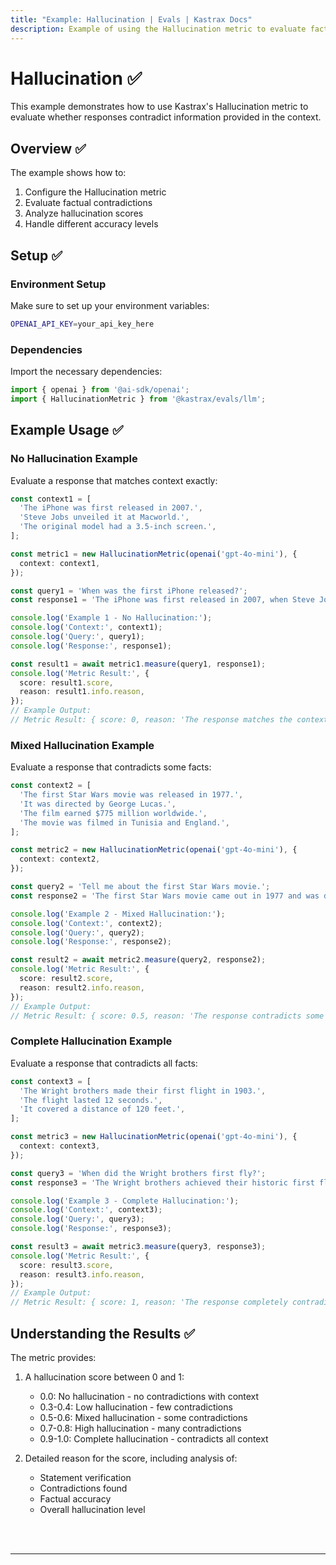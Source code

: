 ```yaml
---
title: "Example: Hallucination | Evals | Kastrax Docs"
description: Example of using the Hallucination metric to evaluate factual contradictions in responses.
---
```



# Hallucination ✅

This example demonstrates how to use Kastrax's Hallucination metric to evaluate whether responses contradict information provided in the context.

## Overview ✅

The example shows how to:

1. Configure the Hallucination metric
2. Evaluate factual contradictions
3. Analyze hallucination scores
4. Handle different accuracy levels

## Setup ✅

### Environment Setup

Make sure to set up your environment variables:

```bash filename=".env"
OPENAI_API_KEY=your_api_key_here
```

### Dependencies

Import the necessary dependencies:

```typescript copy showLineNumbers filename="src/index.ts"
import { openai } from '@ai-sdk/openai';
import { HallucinationMetric } from '@kastrax/evals/llm';
```

## Example Usage ✅

### No Hallucination Example

Evaluate a response that matches context exactly:

```typescript copy showLineNumbers{5} filename="src/index.ts"
const context1 = [
  'The iPhone was first released in 2007.',
  'Steve Jobs unveiled it at Macworld.',
  'The original model had a 3.5-inch screen.',
];

const metric1 = new HallucinationMetric(openai('gpt-4o-mini'), {
  context: context1,
});

const query1 = 'When was the first iPhone released?';
const response1 = 'The iPhone was first released in 2007, when Steve Jobs unveiled it at Macworld. The original iPhone featured a 3.5-inch screen.';

console.log('Example 1 - No Hallucination:');
console.log('Context:', context1);
console.log('Query:', query1);
console.log('Response:', response1);

const result1 = await metric1.measure(query1, response1);
console.log('Metric Result:', {
  score: result1.score,
  reason: result1.info.reason,
});
// Example Output:
// Metric Result: { score: 0, reason: 'The response matches the context exactly.' }
```

### Mixed Hallucination Example

Evaluate a response that contradicts some facts:

```typescript copy showLineNumbers{31} filename="src/index.ts"
const context2 = [
  'The first Star Wars movie was released in 1977.',
  'It was directed by George Lucas.',
  'The film earned $775 million worldwide.',
  'The movie was filmed in Tunisia and England.',
];

const metric2 = new HallucinationMetric(openai('gpt-4o-mini'), {
  context: context2,
});

const query2 = 'Tell me about the first Star Wars movie.';
const response2 = 'The first Star Wars movie came out in 1977 and was directed by George Lucas. It made over $1 billion at the box office and was filmed entirely in California.';

console.log('Example 2 - Mixed Hallucination:');
console.log('Context:', context2);
console.log('Query:', query2);
console.log('Response:', response2);

const result2 = await metric2.measure(query2, response2);
console.log('Metric Result:', {
  score: result2.score,
  reason: result2.info.reason,
});
// Example Output:
// Metric Result: { score: 0.5, reason: 'The response contradicts some facts in the context.' }
```

### Complete Hallucination Example

Evaluate a response that contradicts all facts:

```typescript copy showLineNumbers{58} filename="src/index.ts"
const context3 = [
  'The Wright brothers made their first flight in 1903.',
  'The flight lasted 12 seconds.',
  'It covered a distance of 120 feet.',
];

const metric3 = new HallucinationMetric(openai('gpt-4o-mini'), {
  context: context3,
});

const query3 = 'When did the Wright brothers first fly?';
const response3 = 'The Wright brothers achieved their historic first flight in 1908. The flight lasted about 2 minutes and covered nearly a mile.';

console.log('Example 3 - Complete Hallucination:');
console.log('Context:', context3);
console.log('Query:', query3);
console.log('Response:', response3);

const result3 = await metric3.measure(query3, response3);
console.log('Metric Result:', {
  score: result3.score,
  reason: result3.info.reason,
});
// Example Output:
// Metric Result: { score: 1, reason: 'The response completely contradicts the context.' }
```

## Understanding the Results ✅

The metric provides:

1. A hallucination score between 0 and 1:
   - 0.0: No hallucination - no contradictions with context
   - 0.3-0.4: Low hallucination - few contradictions
   - 0.5-0.6: Mixed hallucination - some contradictions
   - 0.7-0.8: High hallucination - many contradictions
   - 0.9-1.0: Complete hallucination - contradicts all context

2. Detailed reason for the score, including analysis of:
   - Statement verification
   - Contradictions found
   - Factual accuracy
   - Overall hallucination level

<br />
<br />
<hr className="dark:border-[#404040] border-gray-300" />
<br />
<br />
<GithubLink
  link={
    "https://github.com/kastrax-ai/kastrax/blob/main/examples/basics/evals/hallucination"
  }
/>
